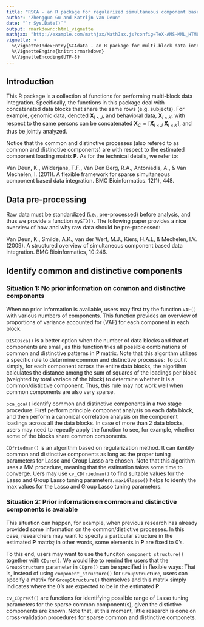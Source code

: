```yaml
---
title: "RSCA - an R package for regularized simultaneous component based data integration"
author: "Zhengguo Gu and Katrijn Van Deun"
date: "`r Sys.Date()`"
output: rmarkdown::html_vignette
mathjax: "http://example.com/mathjax/MathJax.js?config=TeX-AMS-MML_HTMLorMML"
vignette: >
  %\VignetteIndexEntry{SCAdata - an R package for multi-block data integration with sparsity}
  %\VignetteEngine{knitr::rmarkdown}
  %\VignetteEncoding{UTF-8}
---
```

## Introduction

This R package is a collection of functions for performing multi-block data integration. Specifically, the functions in this package deal with concatenated data blocks that share the same rows (e.g. subjects). For example, genomic data, denoted $\mathbf{X}_{I \times J}$, and behavioral data, $\mathbf{X}_{I \times K}$, with respect to the same persons can be concatenated $\mathbf{X}_C=[\mathbf{X}_{I \times J}\; \mathbf{X}_{I \times K}]$, and thus be jointly analyzed. 

Notice that the common and distinctive processes (also refered to as common and distinctive components) are with respect to the estimated component loading matrix $\mathbf{P}$. As for the technical details, we refer to:

Van Deun, K., Wilderjans, T.F., Van Den Berg, R.A., Antoniadis, A., & Van Mechelen, I. (2011). A flexible framework for sparse simultaneous component based data integration. BMC Bioinformatics. 12(1), 448.

## Data pre-processing
Raw data must be standardized (i.e., pre-processed) before analysis, and thus we provide a function `mySTD()`. The following paper provides a nice overview of how and why raw data should be pre-processed:

Van Deun, K., Smilde, A.K., van der Werf, M.J., Kiers, H.A.L, & Mechelen, I.V. (2009). A structured overview of simultaneous component based data integration. BMC Bioinformatics, 10:246.

## Identify common and distinctive components
### Situation 1: No prior information on common and distinctive components
When no prior information is available, users may first try the function `VAF()` with various numbers of components. This function provides an overview of proportions of variance accounted for (VAF) for each component in each block. 

`DISCOsca()` is a better option when the number of data blocks and that of components are small, as this function tries all possible combinations of common and distinctive patterns in $\mathbf{P}$ matrix. Note that this algorithm utilizes a specific rule to determine common and distinctive processes: To put it simply, for each component across the entire data blocks, the algorithm calculates the distance among the sum of squares of the loadings per block (weighted by total variace of the block) to determine whether it is a common/distictive component. Thus, this rule may not work well when common components are also very sparse. 

`pca_gca()` identify common and distinctive components in a two stage procedure: First perform principle component analysis on each data block, and then perform a canonical correlation analysis on the component loadings across all the data blocks. In case of more than 2 data blocks, users may need to repeatly apply the function to see, for example, whether some of the blocks share common components.

`CDfriedman()` is an algorithm based on regularization method. It can itentify common and distinctive components as long as the proper tuning parameters for Lasso and Group Lasso are chosen. Note that this algorithm uses a MM procedure, meaning that the estimation takes some time to converge. Uers may use `cv_CDfriedman()` to find suitable values for the Lasso and Group Lasso tuning parameters. `maxLGlasso()` helps to identy the max values for the Lasso and Group Lasso tuning parameters. 

### Situation 2: Prior information on common and distinctive components is avaiable
This situation can happen, for example, when previous research has already provided some information on the common/distictive processes. In this case, researchers may want to specify a particular structure in the estimated $\mathbf{P}$ matrix; in other words, some elements in $\mathbf{P}$ are fixed to 0's. 

To this end, users may want to use the funciton `component_structure()` together with `CDpre()`. We would like to remind the users that the `GroupStructure` parameter in `CDpre()` can be specified in flexible ways: That is, instead of using `component_structure()` for `GroupStructure`, users can specify a matrix for `GroupStructure()` themselves and this matrix simply indicates where the 0's are expected to be in the estimated $\mathbf{P}$. 

`cv_CDpreKf()` are functions for identifying possible range of Lasso tuning parameters for the sparse common component(s), given the distictive components are known. Note that, at this moment, little research is done on cross-validation procedures for sparse common and distinctive componets. 

